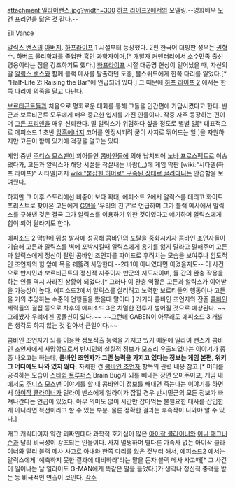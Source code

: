attachment:일라이밴스.jpg?width=300
[[하프 라이프2]]에서의 모델링.--영화배우 [[모건 프리먼]]을 닮은 것 같다.--

Eli Vance

[[알릭스 밴스]]의 [[아버지]]. [[하프라이프]] 1 시절부터 등장했다. 2편 한국어 더빙판 성우는 [[권혁수]]. [[하버드]] [[물리]]학과를 졸업한 [[흑인]] 과학자이며,[* 개발자 커맨터리에서 소수민족 출신 영웅이라는 점을 강조하기도 했다.] [[하프라이프]] 시절 대공명 현상이 일어났을 때, 자신의 딸 [[알릭스 밴스]]와 함께 블랙 메사를 탈출하던 도중, 불스퀴드에게 한쪽 다리를 잃었다.[* "Half-Life 2: Raising the Bar"에 언급되어 있다.] 그 때문에 [[하프 라이프 2]] 에서는 한쪽 다리에 의족을 달고 다닌다.

[[보르티곤트]]들과 처음으로 평화로운 대화를 통해 그들을 인간편에 가담시켰다고 한다. 반군과 보르티곤트 모두에게 매우 중요한 입지를 가진 인물이다. 작중 자주 등장하는 편이며 [[고든 프리맨]]을 매우 신뢰한다. 딸 알릭스가 위험하다 싶을 정도로 별별 일[* 대표적으로 에피소드 1 초반 [[암흑에너지]] 코어를 안정시키려 굳이 사지로 뛰어드는 일.]을 자원하지만 고든이 함께 있기에 걱정을 덜고는 있다.

게임 중반 [[주디스 모스맨]]이 꾀어들인 [[콤바인]]들에 의해 납치되어 [[노바 프로스펙트]]로 이송됐다가, 고든과 알릭스가 해당 시설을 작살내는 바람([[...]])에 게임 막판 [wiki:"시타델(하프 라이프)" 시타델]까지 [[wiki:"붙잡힌 히어로" 구속된 상태로 끌려다니는]] 안습함을 보여줬다.

하지만 그 이후 스토리에선 비중이 보다 확대, 에피소드 2에서 알릭스를 데리고 화이트 포리스트로 찾아온 고든에게 [[G맨]]을 '우리의 친구'로 언급하며 그가 블랙 메사에서 알릭스를 구해낸 것은 결국 그가 알릭스를 이용하기 위한 것이였다고 얘기하며 알릭스에게 힘이 되어 달라기도 한다.

에피소드 2 막판에 위성 발사에 성공해 콤바인의 포탈을 중화시키자 콤바인 조언자들이 기습해 고든과 알릭스를 벽에 포박시킬때 알릭스에게 용기를 잃지 말라고 말해주며 고든과 알릭스에게 정신이 팔린 콤바인 조언자를 파이프로 후려치는 모습을 보여주나 압도적인 조언자의 힘 앞에 목을 꿰뚫려 사망한다.--2대1이 아니였다면 이겼을지도-- 이 사건으로 반시민과 보르티곤트의 정신적 지주이자 반군의 지도자이며, 둘 간의 완충 작용을 하는 인물 역시 사라진 상황이 되었다.[* 그러나 이 완충 역활은 고든과 알릭스가 이어받을 가능성이 높다. 에피소드2에서 알릭스를 살리려고 노력한 보르티들의 행동이나 고든을 거의 추앙하는 수준의 언행들을 봤을때 말이다.] 거기다 콤바인 조언자와 잔존 [[콤바인]] 세력들의 결집 등으로 차후의 에피소드 3은 치열한 전투가 벌어질 것으로 예상된다. ~~그래봤자 우리에겐 공돌신이 있다.~~ ~~그런데 GABEN이 아무래도 에피소드 3 개발은 생각도 하지 않는 것 같아서 큰일이다.~~

콤바인 조언자가 뇌를 이용한 정보적출 능력을 가지고 있기 때문에 일라이 밴스가 콤바인 조언자에게 사망함으로서 반시민의 실질적 정보가 모조리 유출되었다는 이야기가 종종 나오고는 하는데, '''콤바인 조언자가 그런 능력을 가지고 있다는 정보는 게임 본편, 위키 그 어디에도 나와 있지 않다.''' 자세한 건 [[콤바인 조언자]] 항목의 관련 내용 참고.[* 머리를 공격하는 모습이 [[스타쉽 트루퍼스]] Brain Bug가 뇌를 빼내는 장면 오마주이고, 게임 내에서도 [[주디스 모스맨]] 이야기를 할 때 콤바인이 정보를 빼내면 죽는다는 이야기를 하면서 [[아이작 클라이너]]가 일라이 밴스에게 일라이가 잡힐 경우 반시민군의 모든 정보가 빠져나간다는 언급이 있었다. 아무 의미도 없이 시간만 잡아먹는 불필요한 대사를 삽입한 게 아니라면 복선이라고 할 수 있는 부분. 물론 정확한 결과는 후속작이 나와야 알 수 있다.]

개그 캐릭터이자 약간 괴짜인데다 과학적 호기심이 많은 [[아이작 클라이너]]와 [[어니 매그너슨]]과 달리 비극성이 강조되는 인물이다. 사지 멀쩡하며 별다른 가족사 없는 아이작 클라이너와 달리 블랙 메사 사고로 아내와 한쪽 다리를 잃은 것부터 해서, 에피소드2 에서는 알릭스에게 '예측하지 못한 결과에 대비하라'라는 말을 듣자 블랙 메사 사고때[* 그 사건이 일어나는 날 일라이도 G-MAN에게 똑같은 말을 들었다.]가 생각나 정신적 충격을 받는 등 비극적인 연출이 보인다. 
[[각주]]
